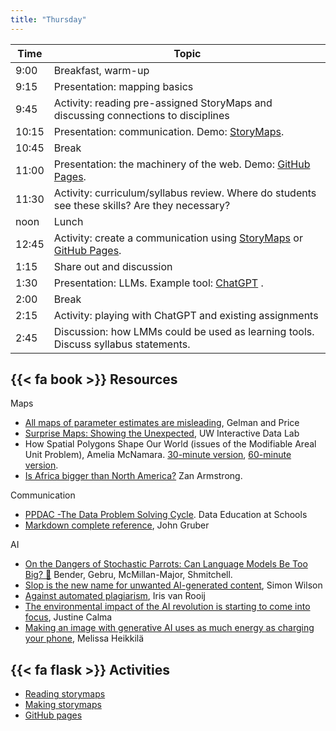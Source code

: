 ```yaml
---
title: "Thursday"
---
```


| Time  | Topic                                                                                                                           |
|-------|---------------------------------------------------------------------------------------------------------------------------------|
| 9:00  | Breakfast, warm-up                                                                                                              |
| 9:15  | Presentation: mapping basics                                                                                                    |
| 9:45  | Activity: reading pre-assigned StoryMaps and discussing connections to disciplines                                              |
| 10:15 | Presentation: communication. Demo: [StoryMaps](https://storymaps.arcgis.com/).                                                  |
| 10:45 | Break                                                                                                                           |
| 11:00 | Presentation: the machinery of the web. Demo: [GitHub Pages](https://pages.github.com/).                                        |
| 11:30 | Activity: curriculum/syllabus review. Where do students see these skills? Are they necessary?                                   |
| noon  | Lunch                                                                                                                           |
| 12:45 | Activity: create a communication using [StoryMaps](https://storymaps.arcgis.com/) or [GitHub Pages](https://pages.github.com/). |
| 1:15  | Share out and discussion                                                                                                        |
| 1:30  | Presentation: LLMs. Example tool: [ChatGPT](https://chatgpt.com/) .                                                             |
| 2:00  | Break                                                                                                                           |
| 2:15  | Activity: playing with ChatGPT and existing assignments                                                                         |
| 2:45  | Discussion: how LMMs could be used as learning tools. Discuss syllabus statements.                                              |

## {{< fa book >}} Resources

Maps

-   [All maps of parameter estimates are misleading](http://www.stat.columbia.edu/~gelman/research/published/allmaps.pdf), Gelman and Price
-   [Surprise Maps: Showing the Unexpected](https://medium.com/@uwdata/surprise-maps-showing-the-unexpected-e92b67398865), UW Interactive Data Lab
-   How Spatial Polygons Shape Our World (issues of the Modifiable Areal Unit Problem), Amelia McNamara. [30-minute version](https://www.youtube.com/watch?v=wn5larsRHro), [60-minute version](https://www.youtube.com/watch?v=bjFzWElyD3o).
-   [Is Africa bigger than North America?](https://blocks.roadtolarissa.com/zanarmstrong/raw/caa2da1ea1558cdc3357/index.html) Zan Armstrong.

Communication

-   [PPDAC -The Data Problem Solving Cycle](https://dataschools.education/about-data-literacy/ppdac-the-data-problem-solving-cycle/). Data Education at Schools
-   [Markdown complete reference](https://daringfireball.net/projects/markdown/syntax), John Gruber

AI

-   [On the Dangers of Stochastic Parrots: Can Language Models Be Too Big? 🦜](https://dl.acm.org/doi/10.1145/3442188.3445922) Bender, Gebru, McMillan-Major, Shmitchell.
-   [Slop is the new name for unwanted AI-generated content](https://simonwillison.net/2024/May/8/slop/), Simon Wilson
-   [Against automated plagiarism](https://irisvanrooijcogsci.com/2022/12/29/against-automated-plagiarism/), Iris van Rooij
-   [The environmental impact of the AI revolution is starting to come into focus](https://www.theverge.com/2023/10/10/23911059/ai-climate-impact-google-openai-chatgpt-energy), Justine Calma
-   [Making an image with generative AI uses as much energy as charging your phone](https://www.technologyreview.com/2023/12/01/1084189/making-an-image-with-generative-ai-uses-as-much-energy-as-charging-your-phone/), Melissa Heikkilä

## {{< fa flask >}} Activities

-   [Reading storymaps](reading_storymaps.qmd)
-   [Making storymaps](making_storymaps.qmd)
-   [GitHub pages](GitHubPages.qmd)
